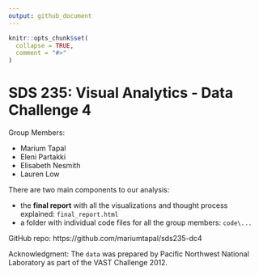 ```yaml
---
output: github_document
---
```


<!-- README.md is generated from README.Rmd. Please edit that file -->

```r
knitr::opts_chunk$set(
  collapse = TRUE,
  comment = "#>"
)
```

# SDS 235: Visual Analytics - Data Challenge 4

Group Members:

- Marium Tapal
- Eleni Partakki
- Elisabeth Nesmith
- Lauren Low

There are two main components to our analysis:

- the **final report** with all the visualizations and thought process explained: `final_report.html`
- a folder with individual code files for all the group members: `code\...`

GitHub repo: https://github.com/mariumtapal/sds235-dc4

Acknowledgment: The `data` was prepared by Pacific Northwest National Laboratory as part of the VAST Challenge 2012.

